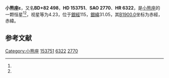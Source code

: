 {{Starbox begin
| name = 小熊座ε
}}
{{Starbox observe
| epoch = [[J2000.0|J2000.0]]
| constell = [[小熊座|小熊座]]<ref name=SIMBAD>{{cite web
 | url=http://simbad.u-strasbg.fr/simbad/sim-id?Ident=HR+6322
 | title=Pulsating variable Star
 | publisher=Centre de Données astronomiques de Strasbourg
 | work=SIMBAD
 | accessdate=2012-07-13
 | archive-date=2019-08-03
 | archive-url=https://web.archive.org/web/20190803201018/http://simbad.u-strasbg.fr/simbad/sim-id?Ident=HR+6322
 | dead-url=no
 }}</ref><ref name=DATA>{{cite web
 | url=http://vizier.u-strasbg.fr/viz-bin/VizieR-5?-out.add=.&-source=5050&-corr=PK=HR&-out.max=9999&HR=6322
 | title=VizieR Detailed Page
 | accessdate=2012-07-13
 | archive-url=https://web.archive.org/web/20160305051211/http://vizier.u-strasbg.fr/viz-bin/VizieR-5?-out.add=.&-source=5050&-corr=PK=HR&-out.max=9999&HR=6322
 | archive-date=2016-03-05
 | dead-url=yes
 }}</ref>
| 星官 = 
| ra = {{RA|16|45|58.1}}<ref name=SIMBAD /><ref name=DATA />
| dec = {{DEC|+82|2|14}}<ref name=SIMBAD /><ref name=DATA />
| appmag_v = 4.23<ref name=SIMBAD /><ref name=DATA />
}}
{{Starbox character
| class = G5III<ref name=SIMBAD /><ref name=DATA />
| b-v = 0.89<ref name=SIMBAD /><ref name=DATA />
| u-b = 0.55<ref name=SIMBAD /><ref name=DATA />
| r-i = 0.47<ref name=SIMBAD /><ref name=DATA />
| variable = 
}}
{{Starbox astrometry
| radial_v = 0.55
| prop_mo_ra = -11
| parallax = 0.01
| p_error = 
}}
{{Starbox catalog
| names =BD+82 498，[[SAO星表|SAO]] 2770，[[HD星表|HD]] 153751，[[HR星表|HR]] 6322}}
{{Starbox reference |Simbad=HR+6322}}
{{Starbox end}}

'''小熊座ε'''，又名'''BD+82 498'''，'''HD 153751'''、'''SAO 2770'''、'''HR 6322'''，是[[小熊座|小熊座]]的一颗恒星<ref name=SIMBAD /><ref name=DATA />，视星等为4.23，位于[[銀道座標系|銀經]]115，[[銀道座標系|銀緯]]31.05，其[[B1900.0|B1900.0]]坐标为赤經{{RA|16|56|12.2}}，赤緯{{DEC|+82|31.05|8}}。

== 参考文献 ==
{{reflist}}

{{star-stub}}

{{小熊座恒星}}
[[Category:小熊座|Category:小熊座]]
[[Category:HD和HDE天體|153751]]
[[Category:HR天體|6322]]
[[Category:SAO天體|2770]]